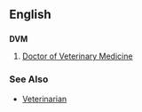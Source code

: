 ==English==
==={{initialism}}===
'''DVM'''
# [[Doctor of Veterinary Medicine]]

===See Also===
*[[Veterinarian]]